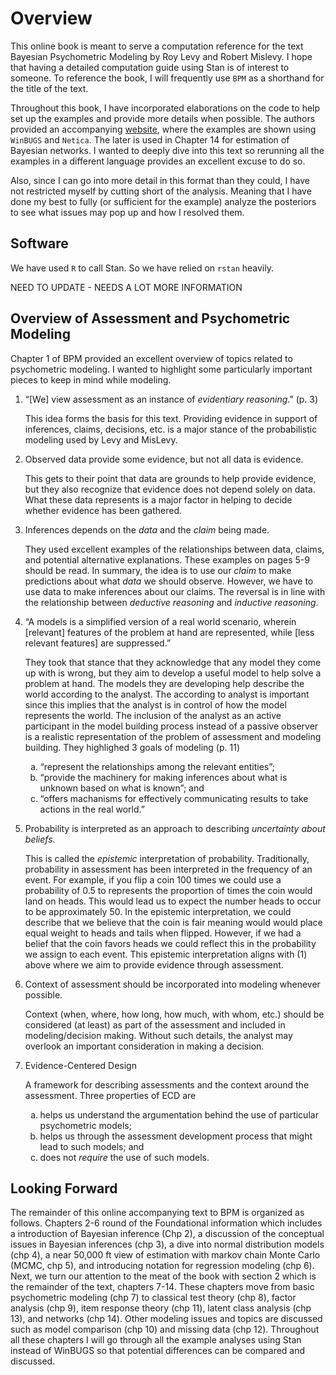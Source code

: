# Overview 

This online book is meant to serve a computation reference for the text Bayesian Psychometric Modeling by Roy Levy and Robert Mislevy.
I hope that having a detailed computation guide using Stan is of interest to someone.
To reference the book, I will frequently use `BPM` as a shorthand for the title of the text.

Throughout this book, I have incorporated elaborations on the code to help set up the examples and provide more details when possible.
The authors provided an accompanying [website](http://bayespsychometrics.com/book-examples/), where the examples are shown using ` WinBUGS` and ` Netica`. 
The later is used in Chapter 14 for estimation of Bayesian networks.
I wanted to deeply dive into this text so rerunning all the examples in a different language provides an excellent excuse to do so.

Also, since I can go into more detail in this format than they could, I have not restricted myself by cutting short of the analysis.
Meaning that I have done my best to fully (or sufficient for the example) analyze the posteriors to see what issues may pop up and how I resolved them.

## Software 

We have used ` R` to call Stan. So we have relied on ` rstan` heavily. 

NEED TO UPDATE - NEEDS A LOT MORE INFORMATION

## Overview of Assessment and Psychometric Modeling

Chapter 1 of BPM provided an excellent overview of topics related to psychometric modeling.
I wanted to highlight some particularly important pieces to keep in mind while modeling.

1. "[We] view assessment as an instance of _evidentiary reasoning_." (p. 3)

    This idea forms the basis for this text. Providing evidence in support of inferences, claims, decisions, etc. is a major stance of  the probabilistic modeling used by Levy and MisLevy.

2. Observed data provide some evidence, but not all data is evidence.

    This gets to their point that data are grounds to help provide evidence, but they also recognize that evidence does not depend solely on data.
    What these data represents is a major factor in helping to decide whether evidence has been gathered.

3. Inferences depends on the _data_ and the _claim_ being made.

    They used excellent examples of the relationships between data, claims, and potential alternative explanations.
    These examples on pages 5-9 should be read.
    In summary, the idea is to use our _claim_ to make predictions about what _data_ we should observe.
    However, we have to use data to make inferences about our claims.
    The reversal is in line with the relationship between _deductive reasoning_ and _inductive reasoning_.

4. "A models is a simplified version of a real world scenario, wherein [relevant] features of the problem at hand are represented, while [less relevant features] are suppressed."

    They took that stance that they acknowledge that any model they come up with is wrong, but they aim to develop a useful model to help solve a problem at hand.
    The models they are developing help describe the world according to the analyst.
    The according to analyst is important since this implies that the analyst is in control of how the model represents the world.
    The inclusion of the analyst as an active participant in the model building process instead of a passive observer is a realistic representation of the problem of assessment and modeling building.
    They highlighed 3 goals of modeling (p. 11)
    
    (a) "represent the relationships among the relevant entities";
    (b) "provide the machinery for making inferences about what is unknown based on what is known"; and
    (c) "offers machanisms for effectively communicating results to take actions in the real world."
    
5. Probability is interpreted as an approach to describing _uncertainty about beliefs_. 

    This is called the _epistemic_ interpretation of probability.
    Traditionally, probability in assessment has been interpreted in the frequency of an event. 
    For example, if you flip a coin 100 times we could use a probability of 0.5 to represents the proportion of times the coin would land on heads.
    This would lead us to expect the number heads to occur to be approximately 50. 
    In the epistemic interpretation, we could describe that we believe that the coin is fair meaning would would place equal weight to heads and tails when flipped.
    However, if we had a belief that the coin favors heads we could reflect this in the probability we assign to each event.
    This epistemic interpretation aligns with (1) above where we aim to provide evidence through assessment.
    
6. Context of assessment should be incorporated into modeling whenever possible.

    Context (when, where, how long, how much, with whom, etc.) should be considered (at least) as part of the assessment and included in modeling/decision making.
    Without such details, the analyst may overlook an important consideration in making a decision.

7. Evidence-Centered Design

    A framework for describing assessments and the context around the assessment.
    Three properties of ECD are
    
    (a) helps us understand the argumentation behind the use of particular psychometric models;
    (b) helps us through the assessment development process that might lead to such models; and
    (c) does not _require_ the use of such models.

## Looking Forward


The remainder of this online accompanying text to BPM is organized as follows.
Chapters 2-6 round of the Foundational information which includes a introduction of Bayesian inference (Chp 2), a discussion of the conceptual issues in Bayesian inferences (chp 3), a dive into normal distribution models (chp 4), a near 50,000 ft view of estimation with markov chain Monte Carlo (MCMC, chp 5), and introducing notation for regression modeling (chp 6). 
Next, we turn our attention to the meat of the book with section 2 which is the remainder of the text, chapters 7-14.
These chapters move from basic psychometric modeling (chp 7) to classical test theory (chp 8), factor analysis (chp 9), item response theory (chp 11), latent class analysis (chp 13), and networks (chp 14).
Other modeling issues and topics are discussed such as model comparison (chp 10) and missing data (chp 12).
Throughout all these chapters I will go through all the example analyses using Stan instead of WinBUGS so that potential differences can be compared and discussed.
